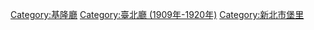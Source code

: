[[Category:基隆廳|Category:基隆廳]]
[[Category:臺北廳_(1909年-1920年)|Category:臺北廳 (1909年-1920年)]]
[[Category:新北市堡里|Category:新北市堡里]]
